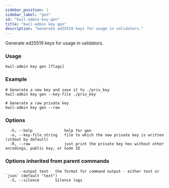 ```yaml
---
sidebar_position: 1
sidebar_label: "gen"
id: "kwil-admin-key-gen"
title: "kwil-admin key gen"
description: "Generate ed25519 keys for usage in validators."
---
```


Generate ed25519 keys for usage in validators.

### Usage

```
kwil-admin key gen [flags]
```

### Example

```
# Generate a new key and save it to ./priv_key
kwil-admin key gen --key-file ./priv_key

# Generate a raw private key
kwil-admin key gen --raw
```

### Options

```
  -h, --help              help for gen
  -o, --key-file string   file to which the new private key is written (stdout by default)
  -R, --raw               just print the private key hex without other encodings, public key, or node ID
```

### Options inherited from parent commands

```
      --output text   the format for command output - either text or `json` (default "text")
  -S, --silence       Silence logs
```

